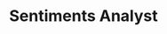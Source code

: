 ---
title: 'Sentiments Analyst'
description: 'Sentiment Analyst is a powerful tool to help you understand your data.'
---